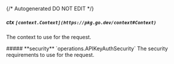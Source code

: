 {/* Autogenerated DO NOT EDIT  */}

##### **ctx** `[context.Context](https://pkg.go.dev/context#Context)`
The context to use for the request.

<Collapsible>
    ##### **security** `operations.APIKeyAuthSecurity`
    The security requirements to use for the request.
    <Collapsible.Break/>
    <APIKeyAuthSecurity/>
</Collapsible>

